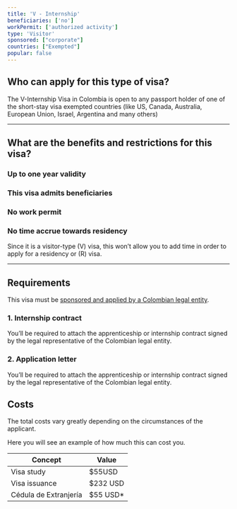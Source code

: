 ```yaml
---
title: 'V - Internship'
beneficiaries: ['no']
workPermit: ['authorized activity']
type: 'Visitor'
sponsored: ["corporate"]
countries: ["Exempted"]
popular: false
---
```

## Who can apply for this type of visa?

The V-Internship Visa in Colombia is open to any passport holder of one of the short-stay visa exempted countries (like US, Canada, Australia, European Union, Israel, Argentina and many others)

---

## What are the benefits and restrictions for this visa?

### **Up to one year validity**

### **This visa admits beneficiaries**

### **No work permit**

### **No time accrue towards residency**

Since it is a visitor-type (V) visa, this won’t allow you to add time in order to apply for a residency or (R) visa.

---

## Requirements

This visa must be [sponsored and applied by a Colombian legal entity](https://www.notion.so/Visa-sponsored-by-a-legal-entity-1e1356d1166d48108b2ccce54e28eb1e?pvs=21).

### 1. Internship contract

You’ll be required to attach the apprenticeship or internship contract signed by the legal representative of the Colombian legal entity.

### 2. Application letter

You’ll be required to attach the apprenticeship or internship contract signed by the legal representative of the Colombian legal entity.

## Costs

The total costs vary greatly depending on the circumstances of the applicant.

Here you will see an example of how much this can cost you.

| Concept | Value |
| --- | --- |
| Visa study | $55USD |
| Visa issuance | $232 USD |
| Cédula de Extranjería | $55 USD* |